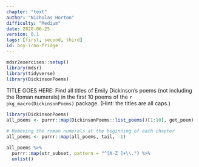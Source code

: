 ```yaml
---
chapter: "text"
author: "Nicholas Horton"
difficulty: "Medium"
date: 2020-06-25 
version: 0.1
tags: [first, second, third]
id: boy-iron-fridge
---
```


```r
mdsr2exercises::setup()
library(mdsr)
library(tidyverse)
library(DickinsonPoems)
```

TITLE GOES HERE: Find all titles of Emily Dickinson's poems (not including the Roman numerals) in the first 10 poems of the `r pkg_macro(DickinsonPoems)` package. 
(Hint: the titles are all caps.)

  <!--begin-answer-->
```r
library(DickinsonPoems)
all_poems <- purrr::map(DickinsonPoems::list_poems()[1:10], get_poem)

# Removing the roman numerals at the beginning of each chapter
all_poems <- purrr::map(all_poems, tail, -1)

all_poems %>%
  purrr::map(str_subset, pattern = "^[A-Z ]+\\.") %>%
  unlist()
```
  <!--end-answer-->
